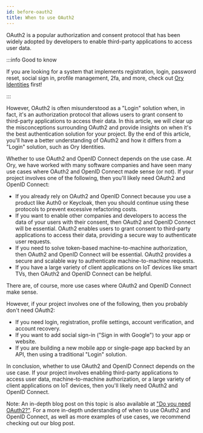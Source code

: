 ```yaml
---
id: before-oauth2
title: When to use OAuth2
---
```


OAuth2 is a popular authorization and consent protocol that has been widely adopted by developers to enable third-party
applications to access user data.

:::info Good to know

If you are looking for a system that implements registration, login, password reset, social sign in, profile management, 2fa, and
more, check out [Ory Identities](https://www.ory.sh/identity-authentication/) first!

:::

However, OAuth2 is often misunderstood as a "Login" solution when, in fact, it's an authorization protocol that allows users to
grant consent to third-party applications to access their data. In this article, we will clear up the misconceptions surrounding
OAuth2 and provide insights on when it's the best authentication solution for your project. By the end of this article, you'll
have a better understanding of OAuth2 and how it differs from a "Login" solution, such as Ory Identities.

Whether to use OAuth2 and OpenID Connect depends on the use case. At Ory, we have worked with many software companies and have
seen many use cases where OAuth2 and OpenID Connect made sense (or not). If your project involves one of the following, then
you'll likely need OAuth2 and OpenID Connect:

- If you already rely on OAuth2 and OpenID Connect because you use a product like Auth0 or Keycloak, then you should continue
  using these protocols to prevent excessive refactoring costs.
- If you want to enable other companies and developers to access the data of your users with their consent, then OAuth2 and OpenID
  Connect will be essential. OAuth2 enables users to grant consent to third-party applications to access their data, providing a
  secure way to authenticate user requests.
- If you need to solve token-based machine-to-machine authorization, then OAuth2 and OpenID Connect will be essential. OAuth2
  provides a secure and scalable way to authenticate machine-to-machine requests.
- If you have a large variety of client applications on IoT devices like smart TVs, then OAuth2 and OpenID Connect can be helpful.

There are, of course, more use cases where OAuth2 and OpenID Connect make sense.

However, if your project involves one of the following, then you probably don't need OAuth2:

- If you need login, registration, profile settings, account verification, and account recovery.
- If you want to add social sign-in ("Sign in with Google") to your app or website.
- If you are building a new mobile app or single-page app backed by an API, then using a traditional "Login" solution.

In conclusion, whether to use OAuth2 and OpenID Connect depends on the use case. If your project involves enabling third-party
applications to access user data, machine-to-machine authorization, or a large variety of client applications on IoT devices, then
you'll likely need OAuth2 and OpenID Connect.

Note: An in-depth blog post on this topic is also available at
["Do you need OAuth2?"](https://www.ory.sh/oauth2-openid-connect-do-you-need-use-cases-examples/). For a more in-depth
understanding of when to use OAuth2 and OpenID Connect, as well as more examples of use cases, we recommend checking out our blog
post.

